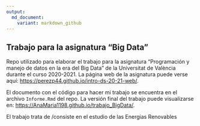 ---
output: 
  md_document:
    variant: markdown_github
---

## Trabajo para la asignatura "Big Data"

Repo utilizado para elaborar el trabajo para la asignatura "Programación y manejo de datos en la era del Big Data" de la Universitat de València durante el curso 2020-2021. La página web de la asignatura puede verse aquí: <https://perezp44.github.io/intro-ds-20-21-web/>.

El documento con el código para hacer mi trabajo se encuentra en el archivo `Informe.Rmd` del repo. La versión final del trabajo puede visualizarse en: <https://AnaMaria1198.github.io/trabajo_BigData/>.








El trabajo trata de /consiste en el estudio de las Energias Renovables

